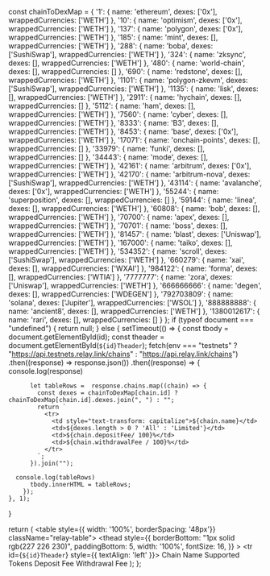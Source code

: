 
  const chainToDexMap = {
  '1': { name: 'ethereum', dexes: ['0x'], wrappedCurrencies: ['WETH'] },
  '10': { name: 'optimism', dexes: ['0x'], wrappedCurrencies: ['WETH'] },
  '137': { name: 'polygon', dexes: ['0x'], wrappedCurrencies: ['WETH'] },
  '185': { name: 'mint', dexes: [], wrappedCurrencies: ['WETH'] },
  '288': { name: 'boba', dexes: ['SushiSwap'], wrappedCurrencies: ['WETH'] },
  '324': { name: 'zksync', dexes: [], wrappedCurrencies: ['WETH'] },
  '480': { name: 'world-chain', dexes: [], wrappedCurrencies: [] },
  '690': { name: 'redstone', dexes: [], wrappedCurrencies: ['WETH'] },
  '1101': { name: 'polygon-zkevm', dexes: ['SushiSwap'], wrappedCurrencies: ['WETH'] },
  '1135': { name: 'lisk', dexes: [], wrappedCurrencies: ['WETH'] },
  '2911': { name: 'hychain', dexes: [], wrappedCurrencies: [] },
  '5112': { name: 'ham', dexes: [], wrappedCurrencies: ['WETH'] },
  '7560': { name: 'cyber', dexes: [], wrappedCurrencies: ['WETH'] },
  '8333': { name: 'B3', dexes: [], wrappedCurrencies: ['WETH'] },
  '8453': { name: 'base', dexes: ['0x'], wrappedCurrencies: ['WETH'] },
  '17071': { name: 'onchain-points', dexes: [], wrappedCurrencies: [] },
  '33979': { name: 'funki', dexes: [], wrappedCurrencies: [] },
  '34443': { name: 'mode', dexes: [], wrappedCurrencies: ['WETH'] },
  '42161': { name: 'arbitrum', dexes: ['0x'], wrappedCurrencies: ['WETH'] },
  '42170': { name: 'arbitrum-nova', dexes: ['SushiSwap'], wrappedCurrencies: ['WETH'] },
  '43114': { name: 'avalanche', dexes: ['0x'], wrappedCurrencies: ['WETH'] },
  '55244': { name: 'superposition', dexes: [], wrappedCurrencies: [] },
  '59144': { name: 'linea', dexes: [], wrappedCurrencies: ['WETH'] },
  '60808': { name: 'bob', dexes: [], wrappedCurrencies: ['WETH'] },
  '70700': { name: 'apex', dexes: [], wrappedCurrencies: ['WETH'] },
  '70701': { name: 'boss', dexes: [], wrappedCurrencies: ['WETH'] },
  '81457': { name: 'blast', dexes: ['Uniswap'], wrappedCurrencies: ['WETH'] },
  '167000': { name: 'taiko', dexes: [], wrappedCurrencies: ['WETH'] },
  '534352': { name: 'scroll', dexes: ['SushiSwap'], wrappedCurrencies: ['WETH'] },
  '660279': { name: 'xai', dexes: [], wrappedCurrencies: ['WXAI'] },
  '984122': { name: 'forma', dexes: [], wrappedCurrencies: ['WTIA'] },
  '7777777': { name: 'zora', dexes: ['Uniswap'], wrappedCurrencies: ['WETH'] },
  '666666666': { name: 'degen', dexes: [], wrappedCurrencies: ['WDEGEN'] },
  '792703809': { name: 'solana', dexes: ['Jupiter'], wrappedCurrencies: ['WSOL'] },
  '888888888': { name: 'ancient8', dexes: [], wrappedCurrencies: ['WETH'] },
  '1380012617': { name: 'rari', dexes: [], wrappedCurrencies: [] }
};
  if (typeof document === "undefined") {
    return null;
  } else {
    setTimeout(() => {
      const tbody = document.getElementById(id);
      const theader = document.getElementById(`${id}Theader`);
      fetch(env === "testnets" ? "https://api.testnets.relay.link/chains" : "https://api.relay.link/chains")
        .then((response) => response.json())
        .then((response) => {
          console.log(response)

          let tableRows =  response.chains.map((chain) => {
            const dexes = chainToDexMap[chain.id] ? chainToDexMap[chain.id].dexes.join(", ") : "";
            return `
              <tr>
                <td style="text-transform: capitalize">${chain.name}</td>
                <td>${dexes.length > 0 ? 'All' : 'Limited'}</td>
                <td>${chain.depositFee/ 100}%</td>
                <td>${chain.withdrawalFee / 100}%</td>
              </tr>
            `;
          }).join("");
      
      console.log(tableRows)
          tbody.innerHTML = tableRows;
        });
    }, 1);
  }

  return (
    <table style={{ width: '100%', borderSpacing: '48px'}} className="relay-table">
      <thead
        style={{
          borderBottom: "1px solid rgb(227 226 230)",
          paddingBottom: 5,
          width: '100%',
          fontSize: 16,
        }}
      >
        <tr id={`${id}Theader`} style={{
          textAlign: 'left'
        }}>
          <th>Chain Name</th>
          <th>Supported Tokens</th>
          <th>Deposit Fee</th>
          <th>Withdrawal Fee</th>
        </tr>
      </thead>
      <tbody id={id}></tbody>
    </table>
  );
};